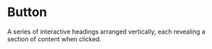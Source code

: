 # Button
A series of interactive headings arranged vertically, each revealing a section of content when clicked.

